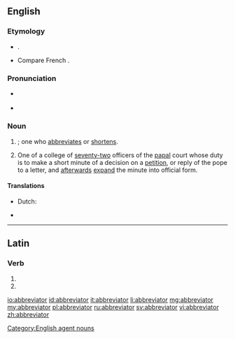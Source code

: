 ==English==

===Etymology===
* {{etyl|LL.}} {{term|abbreviator|abbreviātor|lang=la}}.
* Compare French {{term|abbréviateur|lang=fr}}.

===Pronunciation===
* {{a|RP}} {{IPA|/əˈbɹiː.viˌeɪ.tə/}}
* {{a|GA}} {{IPA|/əˈbɹi.viˌeɪ.tɚ/}}

===Noun===
{{en-noun}}

# {{non-gloss definition|[[agent noun|Agent noun]] of [[abbreviate]]}}; one who [[abbreviates]] or [[shortens]].
# {{context|Roman Catholicism}} One of a college of [[seventy-two]] officers of the [[papal]] court whose duty is to make a short minute of a decision on a [[petition]], or reply of the pope to a letter, and [[afterwards]] [[expand]] the minute into official form.

====Translations====
{{trans-top|one who abbreviates}}
* Dutch: {{t|nl|afkorter|m}}
{{trans-mid}}
{{trans-bottom}}
{{trans-top|papal officer}}
{{trans-mid}}
{{trans-bottom}}
{{checktrans-top}}
* {{ttbc|pt}} {{t-|pt|abreviador}} <!-- definition (1) or (2)? -->
{{checktrans-bottom}}

[[Category:English agent nouns]]

----

==Latin==

===Verb===
{{la-verb-form|abbreviātor}}

# {{conjugation of|abbrevio|abbreviō|2|s|fut|pass|imp|lang=la}}
# {{conjugation of|abbrevio|abbreviō|3|s|fut|pass|imp|lang=la}}

[[io:abbreviator]]
[[id:abbreviator]]
[[it:abbreviator]]
[[li:abbreviator]]
[[mg:abbreviator]]
[[my:abbreviator]]
[[pl:abbreviator]]
[[ru:abbreviator]]
[[sv:abbreviator]]
[[vi:abbreviator]]
[[zh:abbreviator]]
